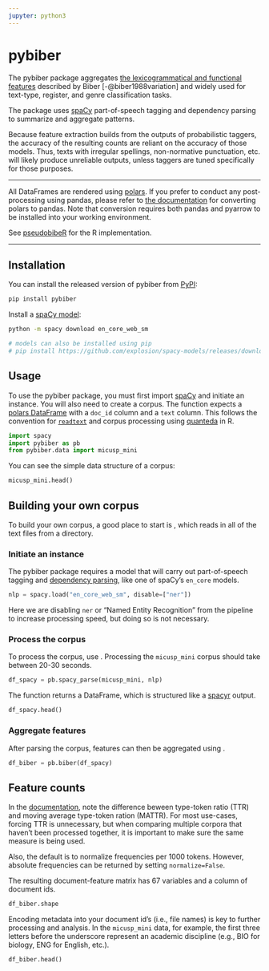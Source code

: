 ```yaml
---
jupyter: python3
---
```


# pybiber

The pybiber package aggregates [the lexicogrammatical and functional features](feature-categories.qmd) described by Biber [-@biber1988variation] and widely used for text-type, register, and genre classification tasks.

The package uses [spaCy](https://spacy.io/models){.external target="_blank"} part-of-speech tagging and dependency parsing to summarize and aggregate patterns.

Because feature extraction builds from the outputs of probabilistic taggers, the accuracy of the resulting counts are reliant on the accuracy of those models. Thus, texts with irregular spellings, non-normative punctuation, etc. will likely produce unreliable outputs, unless taggers are tuned specifically for those purposes.

---

All DataFrames are rendered using [polars](https://docs.pola.rs/api/python/stable/reference/index.html){.external target="_blank"}. If you prefer to conduct any post-processing using pandas, please refer to [the documentation](https://docs.pola.rs/api/python/stable/reference/dataframe/api/polars.DataFrame.to_pandas.html){.external target="_blank"} for converting polars to pandas. Note that conversion requires both pandas and pyarrow to be installed into your working environment.

See [pseudobibeR](https://cran.r-project.org/web/packages/pseudobibeR/index.html){.external target="_blank"} for the R implementation.

---

## Installation

You can install the released version of pybiber from [PyPI](https://pypi.org/project/pybiber/){.external target="_blank"}:

```bash
pip install pybiber
```

Install a [spaCy model](https://spacy.io/usage){.external target="_blank"}:

```bash
python -m spacy download en_core_web_sm

# models can also be installed using pip
# pip install https://github.com/explosion/spacy-models/releases/download/en_core_web_sm-3.8.0/en_core_web_sm-3.8.0-py3-none-any.whl
```

## Usage

To use the pybiber package, you must first import [spaCy](https://spacy.io/models){.external target="_blank"} and initiate an instance. You will also need to create a corpus. The [](`~pybiber.biber`) function expects a [polars DataFrame](https://docs.pola.rs/api/python/stable/reference/dataframe/index.html){.external target="_blank"} with a `doc_id` column and a `text` column. This follows the convention for [`readtext`](https://readtext.quanteda.io/articles/readtext_vignette.html){.external target="_blank"} and corpus processing using [quanteda](https://quanteda.io/){.external target="_blank"} in R.


```python
import spacy
import pybiber as pb
from pybiber.data import micusp_mini
```

You can see the simple data structure of a corpus:

```python
micusp_mini.head()
```

::: {.callout-tip}
## Building your own corpus

To build your own corpus, a good place to start is [](`~pybiber.parse_utils.corpus_from_folder`), which reads in all of the text files from a directory.
:::

### Initiate an instance

The pybiber package requires a model that will carry out part-of-speech tagging and [dependency parsing](https://spacy.io/usage/linguistic-features){.external target="_blank"}, like one of spaCy's `en_core` models.

```python
nlp = spacy.load("en_core_web_sm", disable=["ner"])
```

::: {.callout-note}
Here we are disabling `ner` or "Named Entity Recognition" from the pipeline to increase processing speed, but doing so is not necessary.
:::

### Process the corpus

To process the corpus, use [](`~pybiber.parse_utils.spacy_parse`). Processing the `micusp_mini` corpus should take between 20-30 seconds.

```python
df_spacy = pb.spacy_parse(micusp_mini, nlp)
```

The function returns a DataFrame, which is structured like a [spacyr](https://cran.r-project.org/web/packages/spacyr/vignettes/using_spacyr.html){.external target="_blank"} output.

```python
df_spacy.head()
```

### Aggregate features

After parsing the corpus, features can then be aggregated using [](`~pybiber.parse_functions.biber`).

```python
df_biber = pb.biber(df_spacy)
```


::: {.callout-important}
## Feature counts

In the [documentation](`~pybiber.parse_functions.biber`), note the difference beween type-token ratio (TTR) and moving average type-token ration (MATTR). For most use-cases, forcing TTR is unnecessary, but when comparing multiple corpora that haven't been processed together, it is important to make sure the same measure is being used.

Also, the default is to normalize frequencies per 1000 tokens. However, absolute frequencies can be returned by setting `normalize=False`.
:::

The resulting document-feature matrix has 67 variables and a column of document ids.

```python
df_biber.shape
```

::: {.callout-tip}

Encoding metadata into your document id's (i.e., file names) is key to further processing and analysis. In the `micusp_mini` data, for example, the first three letters before the underscore represent an academic discipline (e.g., BIO for biology, ENG for English, etc.).
:::

```python
df_biber.head()
```


